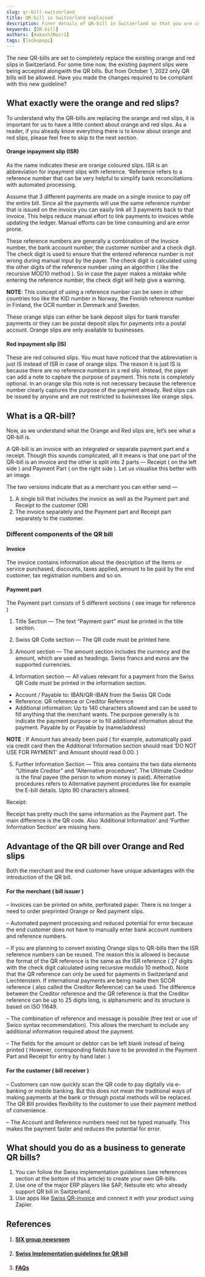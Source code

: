 ```yaml
---
slug: qr-bill-switzerland
title: QR-bill in Switzerland explained
description: Finer details of QR-bill in Switzerland so that you are compliant with the new rules.
keywords: [QR-bill]
authors: [AakashJNair1]
tags: [lookupapp]
---
```




The new QR-bills are set to completely replace the existing orange and red slips in Switzerland. For some time now, the existing payment slips were being accepted alongwith the QR bills. But from October 1, 2022 only QR bills will be allowed. Have you made the changes required to be compliant with this new guideline?


## What exactly were the orange and red slips?

To understand why the QR-bills are replacing the orange and red slips, it is important for us to have a little context about orange and red slips. As a reader, if you already know everything there is to know about orange and red slips, please feel free to skip to the next section.

#### Orange inpayment slip (ISR)

As the name indicates these are orange coloured slips. ISR is an abbreviation for inpayment slips with reference. ‘Reference refers to a reference number that can be very helpful to simplify bank reconciliations with automated processing. 

Assume that 3 different payments are made on a single invoice to pay off the entire bill. Since all the payments will use the same reference number that is issued on the invoice you can easily link all 3 payments back to that invoice. This helps reduce manual effort to link payments to invoices while updating the ledger. Manual efforts can be time consuming and are error prone.

These reference numbers are generally a combination of the Invoice number, the bank account number, the customer number and a check digit. The check digit is used to ensure that the entered reference number is not wrong during manual input by the payer. The check digit is calculated using the other digits of the reference number using an algorithm ( like the recursive MOD10 method ). So in case the payer makes a mistake while entering the reference number, the check digit will help give a warning.

**NOTE**: This concept of using a reference number can be seen in other countries too like the KID number in Norway, the Finnish reference number in Finland, the OCR number in Denmark and Sweden.

These orange slips can either be bank deposit slips for bank transfer payments or they can be postal deposit slips for payments into a postal account. Orange slips are only available to businesses.


#### Red inpayment slip (IS)

These are red coloured slips. You must have noticed that the abbreviation is just IS instead of ISR in case of orange slips. The reason it is just IS is because there are no reference numbers in a red slip. Instead, the payer can add a note to capture the purpose of payment. This note is completely optional. In an orange slip this note is not necessary because the reference number clearly captures the purpose of the payment already. Red slips can be issued by anyone and are not restricted to businesses like orange slips.

## What is a QR-bill?

Now, as we understand what the Orange and Red slips are, let’s see what a QR-bill is.

A QR-bill is an invoice with an integrated or separate payment part and a receipt. Though this sounds complicated, all it means is that one part of the QR-bill is an invoice and the other is split into 2 parts — Receipt ( on the left side ) and Payment Part ( on the right side ). Let us visualise this better with an image.


The two versions indicate that as a merchant you can either send —
1. A single bill that includes the invoice as well as the Payment part and Receipt to the customer (OR)
2. The invoice separately and the Payment part and Receipt part separately to the customer.



### Different components of the QR bill

#### Invoice 

The invoice contains information about the description of the items or service purchased, discounts, taxes applied, amount to be paid by the end customer, tax registration numbers and so on. 


#### Payment part

The Payment part consists of 5 different sections ( see image for reference )

1. Title Section — The text “Payment part” must be printed in the title section.

2. Swiss QR Code section — The QR code must be printed here.

3. Amount section — The amount section includes the currency and the amount, which are used as headings. Swiss francs and euros are the supported currencies.

4. Information section — All values relevant for a payment from the Swiss QR Code must be printed in the information section.


- Account / Payable to: IBAN/QR-IBAN from the Swiss QR Code
- Reference: QR reference or Creditor Reference
- Additional information: Up to 140 characters allowed and can be used to fill anything that the merchant wants. The purpose generally is to indicate the payment purpose or to fill additional information about the payment.
Payable by or Payable by (name/address)

**NOTE** : If Amount has already been paid ( for example, automatically paid via credit card then the Additional Information section should read ‘DO NOT USE FOR PAYMENT’ and Amount should read 0.00. )

5. Further Information Section — This area contains the two data elements “Ultimate Creditor” and “Alternative procedures“. The Ultimate Creditor is the final payee (the person to whom money is paid). Alternative procedures refers to Alternative payment procedures like for example the E-bill details. Upto 90 characters allowed.


Receipt:

Receipt has pretty much the same information as the Payment part. The main difference is the QR code. Also ‘Additional Information’ and 'Further Information Section’ are missing here.

## Advantage of the QR bill over Orange and Red slips

Both the merchant and the end customer have unique advantages with the introduction of the QR bill.

#### For the merchant ( bill issuer )

– Invoices can be printed on white, perforated paper. There is no longer a need to order preprinted Orange or Red payment slips.

– Automated payment processing and reduced potential for error because the end customer does not have to manually enter bank account numbers and reference numbers.

– If you are planning to convert existing Orange slips to QR-bills then the ISR reference numbers can be reused. The reason this is allowed is because the format of the QR reference is the same as the ISR reference ( 27 digits with the check digit calculated using recursive modulo 10 method). Note that the QR reference can only be used for payments in Switzerland and Liechtenstein. If international payments are being made then SCOR reference ( also called the Creditor Reference) can be used. The difference between the Creditor reference and the QR reference is that the Creditor reference can be up to 25 digits long, is alphanumeric and its structure is based on ISO 11649. 

– The combination of reference and message is possible (free text or use of Swico syntax recommendation). This allows the merchant to include any additional information required about the payment.

– The fields for the amount or debtor can be left blank instead of being printed ( However, corresponding fields have to be provided in the Payment Part and Receipt for entry by hand later. )

#### For the customer ( bill receiver )

– Customers can now quickly scan the QR code to pay digitally via e-banking or mobile banking. But this does not mean the traditional ways of making payments at the bank or through postal methods will be replaced. The QR Bill provides flexibility to the customer to use their payment method of convenience.

– The Account and Reference numbers need not be typed manually. This makes the payment faster and reduces the potential for error.

## What should you do as a business to generate QR bills?

1. You can follow the Swiss implementation guidelines (see references section at the bottom of this article) to create your own QR-bills. 
2. Use one of the major ERP players like SAP, Netsuite etc who already support QR bill in Switzerland. 
3. Use apps like [Swiss QR-invoice](https://zapier.com/apps/swiss-qr-invoice/integrations) and connect it with your product using Zapier. 

## References

1. #### [SIX group newsroom](https://www.six-group.com/en/newsroom/media-releases/2020/20200609-qr-bill-launch.html)
2. #### [Swiss Implementation guidelines for QR bill](https://www.paymentstandards.ch/dam/downloads/ig-qr-bill-en.pdf)
3. #### [FAQs](https://www.paymentstandards.ch/en/shared/know-how/faq/qr.html)


